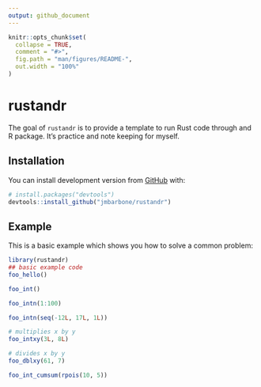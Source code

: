 ```yaml
---
output: github_document
---
```


<!-- README.md is generated from README.Rmd. Please edit that file -->

```r
knitr::opts_chunk$set(
  collapse = TRUE,
  comment = "#>",
  fig.path = "man/figures/README-",
  out.width = "100%"
)
```

# rustandr

<!-- badges: start -->
<!-- badges: end -->

The goal of `rustandr` is to provide a template to run Rust code through and R package.
It's practice and note keeping for myself.

## Installation

You can install development version from [GitHub](https://github.com/jmbarbone/rustandr) with:

``` r
# install.packages("devtools")
devtools::install_github("jmbarbone/rustandr")
```
## Example

This is a basic example which shows you how to solve a common problem:

```r
library(rustandr)
## basic example code
foo_hello()

foo_int()

foo_intn(1:100)

foo_intn(seq(-12L, 17L, 1L))

# multiplies x by y
foo_intxy(3L, 8L)

# divides x by y
foo_dblxy(61, 7)

foo_int_cumsum(rpois(10, 5))
```

